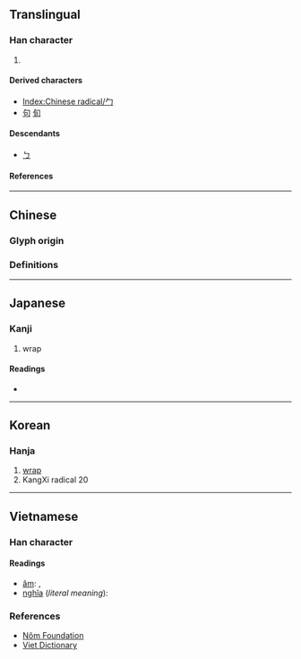 {{also|ㄅ|冖}}
{{character info/new}}
==Translingual==
{{stroke order|type=animate}}

===Han character===
{{Han char|rn=20|rad=勹|as=00|sn=2|four=|canj=HS,XHS}}

# {{mul-kangxi radical-def}}

====Derived characters====
* [[Index:Chinese radical/勹]]
* [[句]] [[旬]]

====Descendants====
* [[ㄅ]]

====References====
{{Han ref|kx=0150.180|dkj=02493|dj=0339.060|hdz=10254.130|uh=52F9}}

----

==Chinese==

===Glyph origin===
{{Han etyl}}

===Definitions===
{{zh-see|包|a}}

----

==Japanese==

===Kanji===
{{ja-kanji|grade=|rs=勹00}}

# wrap

====Readings====
* {{ja-readings|on=[[ほう]] (hō)|kun=[[つつむ]] (tsutsumu)}}

----

==Korean==

===Hanja===
{{ko-hanja|hangeul=포|rv=po|mr=p'o}}

# [[wrap]]
# KangXi radical 20

----

==Vietnamese==

===Han character===
{{vi-hantu|rs=勹00}}

====Readings====
* [[音読|âm]]: {{l|vi|bao}}, {{l|vi|câu}}
* [[意義|nghĩa]] (''literal meaning''): {{l|vi|bao}}

===References===
* [http://nomfoundation.org/common/nom_details.php?codepoint=52f9 Nôm Foundation]
* [http://www.vietdictionary.com Viet Dictionary]

[[Category:CJKV radicals| ]]